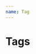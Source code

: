 ```yaml
---
name: Tag
---
```


<a id="Tags"></a>

# Tags
<Tag mr={1} text="Jack White" />
<Tag mr={1} text="Adele" dismissable />
<Tag mr={1} bg="secondary" text="Freddie Mercury" dismissable />
<Tag mr={1} bg="tertiary" text="Thom Yorke" />
<Tag
mr={1}
text="Duran Duran"
avatarUrl="https://images.pexels.com/photos/109243/pexels-photo-109243.jpeg?auto=compress&cs=tinysrgb&dpr=2&h=750&w=1260"
/>